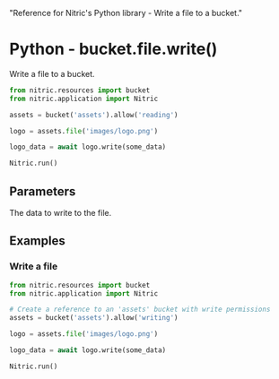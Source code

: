   "Reference for Nitric's Python library - Write a file to a bucket."

# Python - bucket.file.write()

Write a file to a bucket.

```python
from nitric.resources import bucket
from nitric.application import Nitric

assets = bucket('assets').allow('reading')

logo = assets.file('images/logo.png')

logo_data = await logo.write(some_data)

Nitric.run()
```

## Parameters

<Properties>
  <Property name="data" type="bytes" required>
    The data to write to the file.
  </Property>
</Properties>

## Examples

### Write a file

```python
from nitric.resources import bucket
from nitric.application import Nitric

# Create a reference to an 'assets' bucket with write permissions
assets = bucket('assets').allow('writing')

logo = assets.file('images/logo.png')

logo_data = await logo.write(some_data)

Nitric.run()
```
